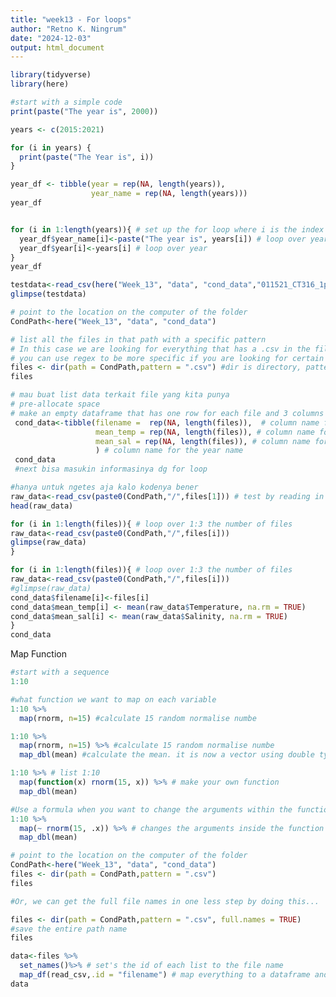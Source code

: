 ```yaml
---
title: "week13 - For loops"
author: "Retno K. Ningrum"
date: "2024-12-03"
output: html_document
---
```


```r
library(tidyverse)
library(here)
```
```r
#start with a simple code
print(paste("The year is", 2000))

years <- c(2015:2021)

for (i in years) {
  print(paste("The Year is", i))
}

year_df <- tibble(year = rep(NA, length(years)),
                  year_name = rep(NA, length(years)))
year_df


for (i in 1:length(years)){ # set up the for loop where i is the index
  year_df$year_name[i]<-paste("The year is", years[i]) # loop over year name
  year_df$year[i]<-years[i] # loop over year
}
year_df

```

```r
testdata<-read_csv(here("Week_13", "data", "cond_data","011521_CT316_1pcal.csv"))
glimpse(testdata)
```
```r
# point to the location on the computer of the folder
CondPath<-here("Week_13", "data", "cond_data")

# list all the files in that path with a specific pattern
# In this case we are looking for everything that has a .csv in the filename
# you can use regex to be more specific if you are looking for certain patterns in filenames
files <- dir(path = CondPath,pattern = ".csv") #dir is directory, pattern means find everything .csv
files
```
```r
# mau buat list data terkait file yang kita punya
# pre-allocate space
# make an empty dataframe that has one row for each file and 3 columns
 cond_data<-tibble(filename =  rep(NA, length(files)),  # column name for year
                   mean_temp = rep(NA, length(files)), # column name for the mean temperature
                   mean_sal = rep(NA, length(files)), # column name for the mean salinity
                   ) # column name for the year name
 cond_data
 #next bisa masukin informasinya dg for loop
```
```r
#hanya untuk ngetes aja kalo kodenya bener
raw_data<-read_csv(paste0(CondPath,"/",files[1])) # test by reading in the first file and see if it works
head(raw_data)
```
```r
for (i in 1:length(files)){ # loop over 1:3 the number of files
raw_data<-read_csv(paste0(CondPath,"/",files[i]))
glimpse(raw_data)
}


```
```r
for (i in 1:length(files)){ # loop over 1:3 the number of files 
raw_data<-read_csv(paste0(CondPath,"/",files[i]))
#glimpse(raw_data)
cond_data$filename[i]<-files[i]
cond_data$mean_temp[i] <- mean(raw_data$Temperature, na.rm = TRUE)
cond_data$mean_sal[i] <- mean(raw_data$Salinity, na.rm = TRUE)
} 
cond_data
```

Map Function
```r
#start with a sequence
1:10

#what function we want to map on each variable
1:10 %>%
  map(rnorm, n=15) #calculate 15 random normalise numbe

1:10 %>%
  map(rnorm, n=15) %>% #calculate 15 random normalise numbe
  map_dbl(mean) #calculate the mean. it is now a vector using double type


```

```r
1:10 %>% # list 1:10
  map(function(x) rnorm(15, x)) %>% # make your own function
  map_dbl(mean)

#Use a formula when you want to change the arguments within the function, just same thing with function(x)
1:10 %>%
  map(~ rnorm(15, .x)) %>% # changes the arguments inside the function with the "."
  map_dbl(mean)
```
```r
# point to the location on the computer of the folder
CondPath<-here("Week_13", "data", "cond_data")
files <- dir(path = CondPath,pattern = ".csv")
files

#Or, we can get the full file names in one less step by doing this...

files <- dir(path = CondPath,pattern = ".csv", full.names = TRUE)
#save the entire path name
files

data<-files %>%
  set_names()%>% # set's the id of each list to the file name
  map_df(read_csv,.id = "filename") # map everything to a dataframe and put the id in a column called filename
data
```

```r

```

